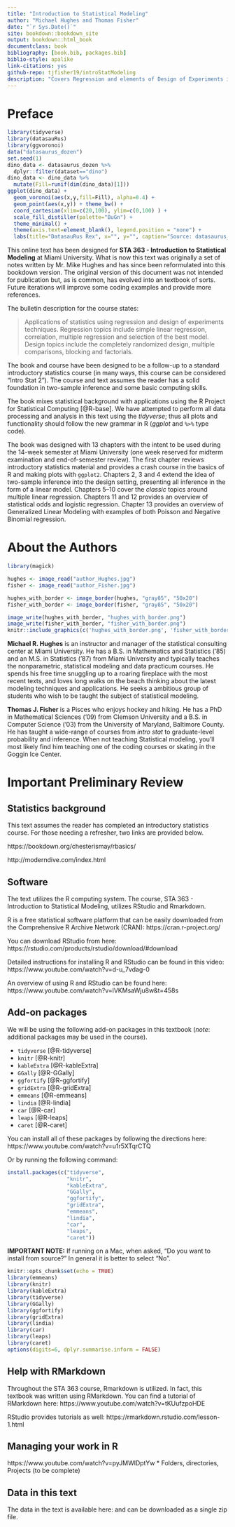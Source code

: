 ```yaml
--- 
title: "Introduction to Statistical Modeling"
author: "Michael Hughes and Thomas Fisher"
date: "`r Sys.Date()`"
site: bookdown::bookdown_site
output: bookdown::html_book
documentclass: book
bibliography: [book.bib, packages.bib]
biblio-style: apalike
link-citations: yes
github-repo: tjfisher19/introStatModeling
description: "Covers Regression and elements of Design of Experiments in R using the tidyverse."
---
```





# Preface{-}

```r
library(tidyverse)
library(datasauRus)
library(ggvoronoi)
data("datasaurus_dozen")
set.seed(1)
dino_data <- datasaurus_dozen %>%
  dplyr::filter(dataset=="dino")
dino_data <- dino_data %>%
  mutate(Fill=runif(dim(dino_data)[1]))
ggplot(dino_data) + 
  geom_voronoi(aes(x,y,fill=Fill), alpha=0.4) + 
  geom_point(aes(x,y)) + theme_bw() + 
  coord_cartesian(xlim=c(20,100), ylim=c(0,100) ) + 
  scale_fill_distiller(palette="BuGn") + 
  theme_minimal() + 
  theme(axis.text=element_blank(), legend.position = "none") + 
  labs(title="DatasauRus Rex", x="", y="", caption="Source: datasaurus_dozen from datasauRus package")
```


This online text has been designed for **STA 363 - Introduction to Statistical Modeling** at Miami University. 
What is now this text was originally a set of notes written by Mr. Mike Hughes and has since been reformulated into this bookdown version. 
The original version of this document was not intended for publication but, as is common, has evolved into an textbook of sorts. 
Future iterations will improve some coding examples and provide more references.

The bulletin description for the course states:

> Applications of statistics using regression and design of experiments techniques. Regression topics include simple linear regression, correlation, multiple regression and selection of the best model. Design topics include the completely randomized design, multiple comparisons, blocking and factorials.

The book and course have been designed to be a follow-up to a standard introductory statistics course (in many ways, this course can be considered "Intro Stat 2"). The course and text assumes the reader has a solid foundation in two-sample inference and some basic computing skills.

The book mixes statistical background with applications using the R Project for Statistical Computing [@R-base]. We have attempted to perform all data processing and analysis in this text using the *tidyverse*; thus all plots and functionality should follow the new grammar in R (*ggplot* and `%>%` type code).

The book was designed with 13 chapters with the intent to be used during the 14-week semester at Miami University (one week reserved for midterm examination and end-of-semester review). 
The first chapter reviews introductory statistics material and provides a crash course in the basics of R and making plots with `ggplot2`. 
Chapters 2, 3 and 4 extend the idea of two-sample inference into the design setting, presenting all inference in the form of a linear model. 
Chapters 5--10 cover the *classic* topics around multiple linear regression. 
Chapters 11 and 12 provides an overview of statistical odds and logistic regression. 
Chapter 13 provides an overview of Generalized Linear Modeling with examples of both Poisson and Negative Binomial regression.

# About the Authors{-}

```r

library(magick)

hughes <- image_read("author_Hughes.jpg")
fisher <- image_read("author_Fisher.jpg")

hughes_with_border <- image_border(hughes, "gray85", "50x20")
fisher_with_border <- image_border(fisher, "gray85", "50x20")

image_write(hughes_with_border, "hughes_with_border.png")
image_write(fisher_with_border, "fisher_with_border.png")
knitr::include_graphics(c('hughes_with_border.png', 'fisher_with_border.png') )
```


**Michael R. Hughes** is an instructor and manager of the statistical consulting center at Miami University. He has a B.S.\ in Mathematics and Statistics ('85) and an M.S.\ in Statistics ('87) from Miami University and typically teaches the nonparametric, statistical modeling and data practicum courses. He spends his free time snuggling up to a roaring fireplace with the most recent texts, and loves long walks on the beach thinking about the latest modeling techniques and applications. He seeks a ambitious group of students who wish to be taught the subject of statistical modeling. 

**Thomas J. Fisher** is a Pisces who enjoys hockey and hiking. He has a PhD in Mathematical Sciences ('09) from Clemson University and a B.S. in Computer Science ('03) from the University of Maryland, Baltimore County. He has taught a wide-range of courses from *intro stat* to graduate-level probability and inference. When not teaching Statistical modeling, you'll most likely find him teaching one of the coding courses or skating in the Goggin Ice Center. 

# Important Preliminary Review{-}

## Statistics background{-}

This text assumes the reader has completed an introductory statistics course. For those needing a refresher, two links are provided below.

https://bookdown.org/chesterismay/rbasics/

http://moderndive.com/index.html

## Software{-}

The text utilizes the R computing system. The course, STA 363 - Introduction to Statistical Modeling, utilizes RStudio and Rmarkdown. 

R is a free statistical software platform that can be easily downloaded from the Comprehensive R Archive Network (CRAN): https://cran.r-project.org/

You can download RStudio from here: https://rstudio.com/products/rstudio/download/#download

Detailed instructions for installing R and RStudio can be found in this video: https://www.youtube.com/watch?v=d-u_7vdag-0

An overview of using R and RStudio can be found here: https://www.youtube.com/watch?v=lVKMsaWju8w&t=458s

## Add-on packages{-}

We will be using the following add-on packages in this textbook (*note*: additional packages may be used in the course).

* `tidyverse` [@R-tidyverse]
* `knitr` [@R-knitr]
* `kableExtra` [@R-kableExtra]
* `GGally` [@R-GGally]
* `ggfortify` [@R-ggfortify]
* `gridExtra` [@R-gridExtra]
* `emmeans` [@R-emmeans]
* `lindia` [@R-lindia]
* `car` [@R-car]
* `leaps` [@R-leaps]
* `caret` [@R-caret]

You can install all of these packages by following the directions here: https://www.youtube.com/watch?v=u1r5XTqrCTQ

Or by running the following command:

```r
install.packages(c("tidyverse",
                   "knitr",
                   "kableExtra",
                   "GGally",
                   "ggfortify",
                   "gridExtra",
                   "emmeans",
                   "lindia",
                   "car",
                   "leaps",
                   "caret"))
```

**IMPORTANT NOTE:** If running on a Mac, when asked, "Do you want to install from source?" In general it is better to select "No".


```r
knitr::opts_chunk$set(echo = TRUE)
library(emmeans)
library(knitr)
library(kableExtra)
library(tidyverse)
library(GGally)
library(ggfortify)
library(gridExtra)
library(lindia)
library(car)
library(leaps)
library(caret)
options(digits=6, dplyr.summarise.inform = FALSE)
```

## Help with RMarkdown{-}

Throughout the STA 363 course, Rmarkdown is utilized. In fact, this textbook was written using RMarkdown. You can find a tutorial of RMarkdown here: https://www.youtube.com/watch?v=tKUufzpoHDE

RStudio provides tutorials as well: https://rmarkdown.rstudio.com/lesson-1.html

## Managing your work in R{-}


https://www.youtube.com/watch?v=pyJMWlDptYw
* Folders, directories, Projects (to be complete)

## Data in this text{-}

The data in the text is available here:
 and can be downloaded as a single zip file.
 

